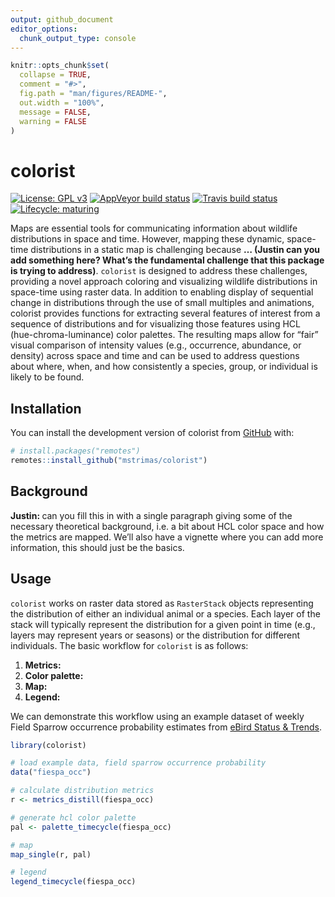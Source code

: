 ```yaml
---
output: github_document
editor_options: 
  chunk_output_type: console
---
```


```r
knitr::opts_chunk$set(
  collapse = TRUE,
  comment = "#>",
  fig.path = "man/figures/README-",
  out.width = "100%",
  message = FALSE,
  warning = FALSE
)
```

# colorist

<!-- badges: start -->
[![License: GPL v3](https://img.shields.io/badge/License-GPL%20v3-blue.svg)](http://www.gnu.org/licenses/gpl-3.0)
[![AppVeyor build status](https://ci.appveyor.com/api/projects/status/github/mstrimas/colorist?branch=master&svg=true)](https://ci.appveyor.com/project/mstrimas/colorist)
[![Travis build status](https://travis-ci.org/mstrimas/colorist.svg?branch=master)](https://travis-ci.org/mstrimas/colorist)
[![Lifecycle: maturing](https://img.shields.io/badge/lifecycle-maturing-blue.svg)](https://www.tidyverse.org/lifecycle/#maturing)
<!-- badges: end -->

Maps are essential tools for communicating information about wildlife distributions in space and time. However, mapping these dynamic, space-time distributions in a static map is challenging because **... (Justin can you add something here? What's the fundamental challenge that this package is trying to address)**. `colorist` is designed to address these challenges, providing a novel approach coloring and visualizing wildlife distributions in space-time using raster data. In addition to enabling display of sequential change in distributions through the use of small multiples and animations, colorist provides functions for extracting several features of interest from a sequence of distributions and for visualizing those features using HCL (hue-chroma-luminance) color palettes. The resulting maps allow for "fair" visual comparison of intensity values (e.g., occurrence, abundance, or density) across space and time and can be used to address questions about where, when, and how consistently a species, group, or individual is likely to be found.

## Installation

You can install the development version of colorist from [GitHub](https://github.com/mstrimas/colorist) with:

```r
# install.packages("remotes")
remotes::install_github("mstrimas/colorist")
```

## Background

**Justin: ** can you fill this in with a single paragraph giving some of the necessary theoretical background, i.e. a bit about HCL color space and how the metrics are mapped. We'll also have a vignette where you can add more information, this should just be the basics.

## Usage

`colorist` works on raster data stored as `RasterStack` objects representing the distribution of either an individual animal or a species. Each layer of the stack will typically represent the distribution for a given point in time (e.g., layers may represent years or seasons) or the distribution for different individuals. The basic workflow for `colorist` is as follows:

1. **Metrics:** 
2. **Color palette:**
3. **Map:**
4. **Legend:**

We can demonstrate this workflow using an example dataset of weekly Field Sparrow occurrence probability estimates from [eBird Status & Trends](https://ebird.org/science/status-and-trends).

```r
library(colorist)

# load example data, field sparrow occurrence probability
data("fiespa_occ")

# calculate distribution metrics
r <- metrics_distill(fiespa_occ)

# generate hcl color palette
pal <- palette_timecycle(fiespa_occ)

# map
map_single(r, pal)

# legend
legend_timecycle(fiespa_occ)
```
